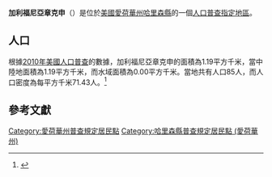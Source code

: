 {{noteTA
|G1=USState
|G2=地名
|G3=Unit
}}
{{Infobox settlement
|official_name            = 加利福尼亞章克申
|native_name = California Junction
|settlement_type          = [[人口普查指定地區|人口普查指定地區]]
|image_skyline            = 
|imagesize                = 
|image_map                = 
|mapsize                  = 
|pushpin_map              = USA Iowa 
|pushpin_label            = 加利福尼亞章克申
|pushpin_label_position   = top
|pushpin_map_caption      = 加利福尼亞章克申在愛荷華州的位置
|subdivision_type         = [[世界政區索引|國家]]
|subdivision_type1        = [[美国州份|州份]]
|subdivision_type2        = [[愛荷華州行政区划|縣]]
|subdivision_name         = [[美国|美国]]
|subdivision_name1        = [[愛荷華州|愛荷華州]]
|subdivision_name2        = [[哈里森縣_(愛荷華州)|哈里森縣]]
|elevation_ft             = 1007
|elevation_m              = 307
|timezone                 = [[北美中部时区|北美中部时区]]
|area_total_km2           = 1.19
|area_land_km2            = 1.19
|area_water_km2           = 0.00
|area_total_sq_mi         = 
|area_land_sq_mi          = 
|area_water_sq_mi         = 
|population_as_of         = [[2010年美國人口普查|2010]]
|population_footnotes     = 
|population_total         = 85
|population_density_km2   = auto
|population_density_sq_mi = auto
|utc_offset               = -6
|coordinates              = {{coord|41|33|31|N|95|59|41|W|display=inline,title}}
| coor_pinpoint           = 
| coordinates_footnotes   = 
|timezone_DST             = CDT
|utc_offset_DST           = -5
|postal_code_type         = [[美國郵區編號|郵區編號]]
|postal_code              = 51555
|area_code                = {{link-en|电话区号712|Area code 712|712}}
|blank_name = [[地名信息系统|GNIS ID]]
|blank_info = 455054<ref name="GNIS">{{cite gnis|455054|California Junction}}</ref>
}}
'''加利福尼亞章克申'''（{{lang-en|California Junction}}）是位於[[美國|美國]][[愛荷華州|愛荷華州]][[哈里森縣_(愛荷華州)|哈里森縣]]的一個[[人口普查指定地區|人口普查指定地區]]。

== 人口 ==
根據[[2010年美國人口普查|2010年美國人口普查]]的數據，加利福尼亞章克申的面積為1.19平方千米，當中陸地面積為1.19平方千米，而水域面積為0.00平方千米。當地共有人口85人，而人口密度為每平方千米71.43人。<ref name="GR8">{{cite web|url=http://factfinder2.census.gov|publisher=[[美国人口调查局|美国人口调查局]]|accessdate=2011-05-14|title=American FactFinder|archive-date=2013-09-11|archive-url=https://web.archive.org/web/20130911234518/http://factfinder2.census.gov/|dead-url=no}}</ref>

== 參考文獻 ==
{{reflist}}

{{哈里森縣 (愛荷華州)}}

{{DEFAULTSORT:California Junction, Iowa}}
[[Category:愛荷華州普查規定居民點|Category:愛荷華州普查規定居民點]]
[[Category:哈里森縣普查規定居民點_(愛荷華州)|Category:哈里森縣普查規定居民點 (愛荷華州)]]

{{Iowa-geo-stub}}